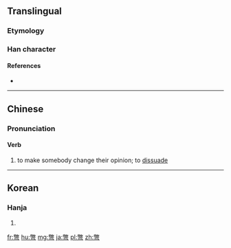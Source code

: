 ==Translingual==

===Etymology===
{{Han compound|敝|弓|c1=p|c2=s|t2=bow|ls=psc}}

===Han character===
{{Han char|rn=57|rad=弓|as=12|sn=15|four=97727|canj=FKN|ids=⿱敝弓}}

====References====
* {{Han ref|kx=0360.390|dkj=09859|hdz=21002.070|uh=5F46}}

----

==Chinese==
{{zh-forms|s=别}}

===Pronunciation===
{{zh-pron
|m=bié
|c=bit3
|mc=y
|oc=y
|cat=verb
}}

====Verb====
{{zh-verb}}

# to make somebody change their opinion; to [[dissuade]]

----

==Korean==

===Hanja===
{{ko-hanja|hangeul=별|eumhun=|rv=byeol|mr=pyŏl|y=pyel}}

# {{defn|lang=ko|sort=弓12}}

[[fr:彆]]
[[hu:彆]]
[[mg:彆]]
[[ja:彆]]
[[pl:彆]]
[[zh:彆]]